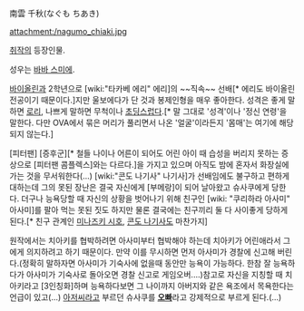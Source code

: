 南雲 千秋(なぐも ちあき)

attachment:/nagumo_chiaki.jpg

[[취작]]의 등장인물.

성우는 [[바바 스미에]].

[[바이올린]]과 2학년으로 [wiki:"타카베 에리" 에리]의 ~~직속~~ 선배[* 에리도 바이올린 전공이기 때문이다.]지만 울보에다가 단 것과 봉제인형을 매우 좋아한다. 성격은 좋게 말하면 [[로리]], 나쁘게 말하면 무척이나 [[초딩]]스럽다.[* 말 그대로 '성격'이나 '정신 연령'을 말한다. 다만 OVA에서 묶은 머리가 풀리면서 나온 '얼굴'이라든지 '몸매'는 여기에 해당되지 않는다.]  

[피터팬] [증후군][* 철들 나이나 어른이 되어도 어린 아이 때 습성을 버리지 못하는 증상으로 [피터팬 콤플렉스]와는 다르다.]을 가지고 있으며 아직도 밤에 혼자서 화장실에 가는 것을 무서워한다(...) [wiki:"콘도 나기사" 나기사]가 선배임에도 불구하고 편하게 대하는데 그의 못된 장난은 결국 자신에게 [부메랑]이 되어 날아왔고 슈사쿠에게 당한다. 더구나 능욕당할 때 자신의 상황을 벗어나기 위해 친구인 [wiki: "쿠리하라 아사미" 아사미]를 팔아 먹는 못된 짓도 하지만 물론 결국에는 친구끼리 둘 다 사이좋게 당하게 된다.[* 친구 관계인 [[미나즈키 시호]], [[콘도 나기사]]도 마찬가지] 

원작에서는 치아키를 협박하려면 아사미부터 협박해야 하는데 치아키가 어린애라서 그에게 의지하려고 하기 때문이다. 만약 이를 무시하면 먼저 아사미가 경찰에 신고해 버린다.(정확히 말하자면 아사미가 기숙사에 없을때 동안만 능욕이 가능하다. 한참 잘 능욕하다가 아사미가 기숙사로 돌아오면 경찰 신고로 게임오버....)참고로 자신을 지칭할 때 치아키라고 [3인칭화]하며 능욕하다보면 그 나이까지 아버지와 같은 욕조에서 목욕한다는 언급이 있고(...) [[아저씨]]라고 부르던 슈사쿠를 '''[[오빠]]'''라고 강제적으로 부르게 된다.(...)
